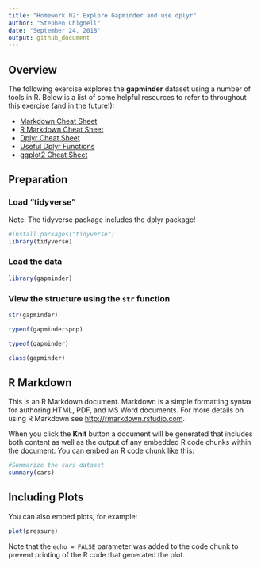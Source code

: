 ```yaml
---
title: "Homework 02: Explore Gapminder and use dplyr"
author: "Stephen Chignell"
date: "September 24, 2018"
output: github_document
---
```

## Overview
The following exercise explores the **gapminder** dataset using a number of tools in R. 
Below is a list of some helpful resources to refer to throughout this exercise (and in the future!):

- [Markdown Cheat Sheet](https://github.com/adam-p/markdown-here/wiki/Markdown-Cheatsheet)
- [R Markdown Cheat Sheet](https://www.rstudio.com/wp-content/uploads/2016/03/rmarkdown-cheatsheet-2.0.pdf)
- [Dplyr Cheat Sheet](https://www.rstudio.com/wp-content/uploads/2015/02/data-wrangling-cheatsheet.pdf)
- [Useful Dplyr Functions](https://www.r-bloggers.com/useful-dplyr-functions-wexamples/)
- [ggplot2 Cheat Sheet](https://www.rstudio.com/wp-content/uploads/2015/03/ggplot2-cheatsheet.pdf)


## Preparation

### Load "tidyverse"
Note: The tidyverse package includes the dplyr package!
```r
#install.packages("tidyverse")
library(tidyverse)
```

### Load the data
```r
library(gapminder)
```

### View the structure using the `str` function
```r
str(gapminder)
```

```r
typeof(gapminder$pop)
```

```r
typeof(gapminder)
```

```r
class(gapminder)
```














## R Markdown

This is an R Markdown document. Markdown is a simple formatting syntax for authoring HTML, PDF, and MS Word documents. For more details on using R Markdown see <http://rmarkdown.rstudio.com>.

When you click the **Knit** button a document will be generated that includes both content as well as the output of any embedded R code chunks within the document. You can embed an R code chunk like this:

```r
#Summarize the cars dataset
summary(cars)
```

## Including Plots

You can also embed plots, for example:

```r
plot(pressure)
```

Note that the `echo = FALSE` parameter was added to the code chunk to prevent printing of the R code that generated the plot.
